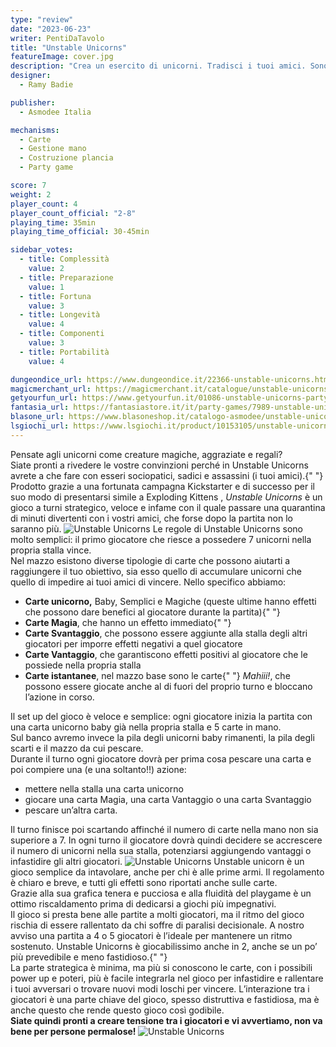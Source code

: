 ```yaml
---
type: "review"
date: "2023-06-23"
writer: PentiDaTavolo
title: "Unstable Unicorns"
featureImage: cover.jpg
description: "Crea un esercito di unicorni. Tradisci i tuoi amici. Sono gli unicorni i tuoi amici adesso."
designer:
  - Ramy Badie

publisher:
  - Asmodee Italia

mechanisms:
  - Carte
  - Gestione mano
  - Costruzione plancia
  - Party game

score: 7
weight: 2
player_count: 4
player_count_official: "2-8"
playing_time: 35min
playing_time_official: 30-45min

sidebar_votes:
  - title: Complessità
    value: 2
  - title: Preparazione
    value: 1
  - title: Fortuna
    value: 3
  - title: Longevità
    value: 4
  - title: Componenti
    value: 3
  - title: Portabilità
    value: 4

dungeondice_url: https://www.dungeondice.it/22366-unstable-unicorns.html
magicmerchant_url: https://magicmerchant.it/catalogue/unstable-unicorns-47909/
getyourfun_url: https://www.getyourfun.it/01086-unstable-unicorns-party-game.html
fantasia_url: https://fantasiastore.it/it/party-games/7989-unstable-unicorns.html
blasone_url: https://www.blasoneshop.it/catalogo-asmodee/unstable-unicorns-72-50
lsgiochi_url: https://www.lsgiochi.it/product/10153105/unstable-unicorns
---
```


<Setting>
  Pensate agli unicorni come creature magiche, aggraziate e regali?
  <br />
  Siate pronti a rivedere le vostre convinzioni perché in Unstable Unicorns
  avrete a che fare con esseri sociopatici, sadici e assassini (i tuoi amici).{" "}
  <br />
  Prodotto grazie a una fortunata campagna Kickstarter e di successo per il suo modo
  di presentarsi simile a <Link to="/reviews/exploding-kittens/">
    Exploding Kittens
  </Link>, <em>Unstable Unicorns</em> è un gioco a turni strategico, veloce e infame
  con il quale passare una quarantina di minuti divertenti con i vostri amici, che
  forse dopo la partita non lo saranno più.
</Setting>

<img src="./game1.jpg" alt="Unstable Unicorns" />

<Rules>
  Le regole di Unstable Unicorns sono molto semplici: il primo giocatore che
  riesce a possedere 7 unicorni nella propria stalla vince.
  <br />
  Nel mazzo esistono diverse tipologie di carte che possono aiutarti a
  raggiungere il tuo obiettivo, sia esso quello di accumulare unicorni che
  quello di impedire ai tuoi amici di vincere. Nello specifico abbiamo: <br />
  <ul>
    <li>
      <strong>Carte unicorno,</strong> Baby, Semplici e Magiche (queste ultime
      hanno effetti che possono dare benefici al giocatore durante la
      partita){" "}
    </li>
    <li>
      <strong>Carte Magia</strong>, che hanno un effetto immediato{" "}
    </li>
    <li>
      <strong>Carte Svantaggio</strong>, che possono essere aggiunte alla stalla
      degli altri giocatori per imporre effetti negativi a quel giocatore
    </li>
    <li>
      <strong>Carte Vantaggio</strong>, che garantiscono effetti positivi al
      giocatore che le possiede nella propria stalla
    </li>
    <li>
      <strong>Carte istantanee</strong>, nel mazzo base sono le carte{" "}
      <em>Mahiii!</em>, che possono essere giocate anche al di fuori del proprio
      turno e bloccano l’azione in corso.
    </li>
  </ul>
  Il set up del gioco è veloce e semplice: ogni giocatore inizia la partita con
  una carta unicorno baby già nella propria stalla e 5 carte in mano.
  <br />
  Sul banco avremo invece la pila degli unicorni baby rimanenti, la pila degli
  scarti e il mazzo da cui pescare. <br />
  Durante il turno ogni giocatore dovrà per prima cosa pescare una carta e poi compiere
  una (e una soltanto!!) azione: <br />
  <ul>
    <li>mettere nella stalla una carta unicorno</li>
    <li>giocare una carta Magia, una carta Vantaggio o una carta Svantaggio</li>
    <li>pescare un’altra carta.</li>
  </ul>
  Il turno finisce poi scartando affinché il numero di carte nella mano non sia superiore
  a 7. In ogni turno il giocatore dovrà quindi decidere se accrescere il numero di
  unicorni nella sua stalla, potenziarsi aggiungendo vantaggi o infastidire gli altri
  giocatori.
</Rules>

<img src="./game2.jpg" alt="Unstable Unicorns" />

<Feedback>
  Unstable unicorn è un gioco semplice da intavolare, anche per chi è alle prime
  armi. Il regolamento è chiaro e breve, e tutti gli effetti sono riportati
  anche sulle carte.
  <br />
  Grazie alla sua grafica tenera e pucciosa e alla fluidità del playgame è un
  ottimo riscaldamento prima di dedicarsi a giochi più impegnativi. <br />
  Il gioco si presta bene alle partite a molti giocatori, ma il ritmo del gioco rischia
  di essere rallentato da chi soffre di paralisi decisionale. A nostro avviso una
  partita a 4 o 5 giocatori è l’ideale per mantenere un ritmo sostenuto. Unstable
  Unicorns è giocabilissimo anche in 2, anche se un po’ più prevedibile e meno fastidioso.{" "}
  <br />
  La parte strategica è minima, ma più si conoscono le carte, con i possibili
  power up e poteri, più è facile integrarla nel gioco per infastidire e
  rallentare i tuoi avversari o trovare nuovi modi loschi per vincere.
  L’interazione tra i giocatori è una parte chiave del gioco, spesso distruttiva
  e fastidiosa, ma è anche questo che rende questo gioco così godibile.
  <br />
  <strong>
    Siate quindi pronti a creare tensione tra i giocatori e vi avvertiamo, non
    va bene per persone permalose!
  </strong>
</Feedback>

<img src="./game3.jpg" alt="Unstable Unicorns" />
